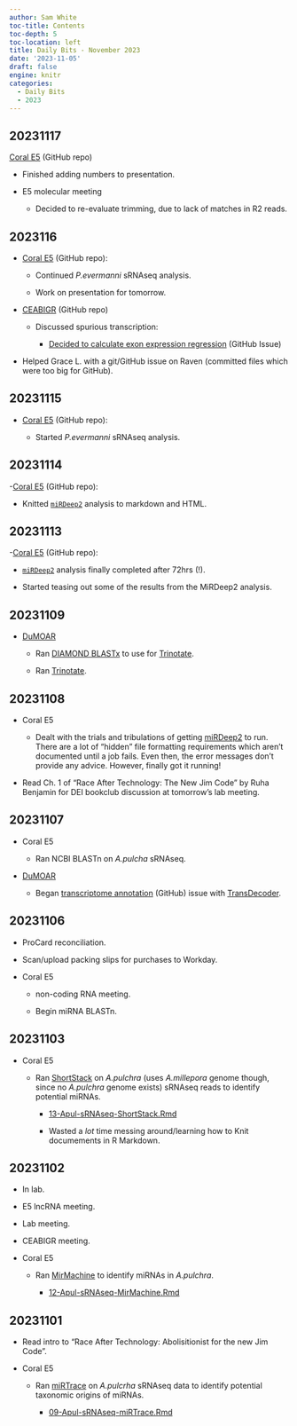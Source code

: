 ```yaml
---
author: Sam White
toc-title: Contents
toc-depth: 5
toc-location: left
title: Daily Bits - November 2023
date: '2023-11-05'
draft: false
engine: knitr
categories: 
  - Daily Bits
  - 2023
---
```


## 20231117

[Coral E5](https://github.com/urol-e5/deep-dive) (GitHub repo)

- Finished adding numbers to presentation.

- E5 molecular meeting

  - Decided to re-evaluate trimming, due to lack of matches in R2 reads.

## 2023116

- [Coral E5](https://github.com/urol-e5/deep-dive) (GitHub repo):

  - Continued _P.evermanni_ sRNAseq analysis.

  - Work on presentation for tomorrow.

- [CEABIGR](https://github.com/sr320/ceabigr) (GitHub repo)

  - Discussed spurious transcription:

    - [Decided to calculate exon expression regression](https://github.com/sr320/ceabigr/issues/86) (GitHub Issue)

- Helped Grace L. with a git/GitHub issue on Raven (committed files which were too big for GitHub).

## 20231115

- [Coral E5](https://github.com/urol-e5/deep-dive) (GitHub repo):

  - Started _P.evermanni_ sRNAseq analysis.

## 20231114

-[Coral E5](https://github.com/urol-e5/deep-dive) (GitHub repo):

  - Knitted [`miRDeep2`](https://github.com/rajewsky-lab/mirdeep2) analysis to markdown and HTML.

## 20231113

-[Coral E5](https://github.com/urol-e5/deep-dive) (GitHub repo):

  - [`miRDeep2`](https://github.com/rajewsky-lab/mirdeep2) analysis finally completed after 72hrs (!).

  - Started teasing out some of the results from the MiRDeep2 analysis.

## 20231109

- [DuMOAR](https://github.com/laurahspencer/DuMOAR)

  - Ran [DIAMOND BLASTx](https://github.com/bbuchfink/diamond) to use for [Trinotate](https://github.com/Trinotate/Trinotate/wiki).

  - Ran [Trinotate](https://github.com/Trinotate/Trinotate/wiki).

## 20231108

- Coral E5

  - Dealt with the trials and tribulations of getting [miRDeep2](https://github.com/rajewsky-lab/mirdeep2) to run. There are a lot of "hidden" file formatting requirements which aren't documented until a job fails. Even then, the error messages don't provide any advice. However, finally got it running!

- Read Ch. 1 of "Race After Technology: The New Jim Code" by Ruha Benjamin for DEI bookclub discussion at tomorrow's lab meeting.

## 20231107

- Coral E5

  - Ran NCBI BLASTn on _A.pulcha_ sRNAseq.

- [DuMOAR](https://github.com/laurahspencer/DuMOAR)

  - Began [transcriptome annotation](https://github.com/laurahspencer/DuMOAR/issues/44) (GitHub) issue with [TransDecoder](https://github.com/TransDecoder/TransDecoder/wiki).

## 20231106

- ProCard reconciliation.

- Scan/upload packing slips for purchases to Workday.

- Coral E5

  - non-coding RNA meeting.

  - Begin miRNA BLASTn.

## 20231103

- Coral E5

  - Ran [ShortStack](https://github.com/MikeAxtell/ShortStack) on _A.pulchra_ (uses _A.millepora_ genome though, since no _A.pulchra_ genome exists) sRNAseq reads to identify potential miRNAs.

    - [13-Apul-sRNAseq-ShortStack.Rmd](https://github.com/urol-e5/deep-dive/blob/main/D-Apul/code/13-Apul-sRNAseq-ShortStack.Rmd)

    - Wasted a _lot_ time messing around/learning how to Knit documements in R Markdown.

## 20231102

- In lab.

- E5 lncRNA meeting.

- Lab meeting.

- CEABIGR meeting.

- Coral E5

  - Ran [MirMachine](https://github.com/sinanugur/MirMachine) to identify miRNAs in _A.pulchra_.

    - [12-Apul-sRNAseq-MirMachine.Rmd](https://github.com/urol-e5/deep-dive/blob/main/D-Apul/code/12-Apul-sRNAseq-MirMachine.Rmd)



## 20231101

- Read intro to "Race After Technology: Abolisitionist for the new Jim Code".

- Coral E5

  - Ran [miRTrace](https://github.com/friedlanderlab/mirtrace) on _A.pulcrha_ sRNAseq data to identify potential taxonomic origins of miRNAs.

    - [09-Apul-sRNAseq-miRTrace.Rmd](https://github.com/urol-e5/deep-dive/blob/main/D-Apul/code/09-Apul-sRNAseq-miRTrace.Rmd)